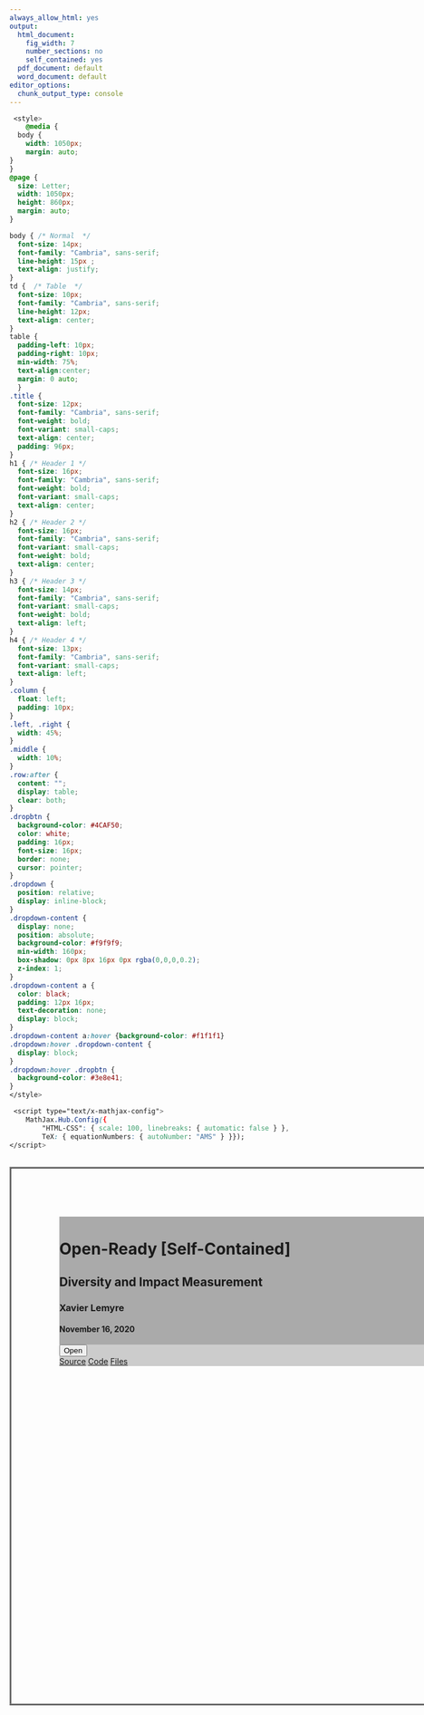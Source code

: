 ---
always_allow_html: yes
output:
  html_document:
    fig_width: 7
    number_sections: no
    self_contained: yes
  pdf_document: default
  word_document: default
editor_options: 
  chunk_output_type: console
---
<head>
<meta name="viewport" content="width=device-width, initial-scale=1">
<link rel="stylesheet" href="https://www.w3schools.com/w3css/4/w3.css">
```{css css_Styles, echo=FALSE}
 <style> 
    @media {
  body {
    width: 1050px;
    margin: auto;
} 
}
@page {
  size: Letter;
  width: 1050px;
  height: 860px;
  margin: auto;
}

body { /* Normal  */
  font-size: 14px;
  font-family: "Cambria", sans-serif;
  line-height: 15px ;
  text-align: justify;
}
td {  /* Table  */
  font-size: 10px;
  font-family: "Cambria", sans-serif;
  line-height: 12px;
  text-align: center;
}
table {
  padding-left: 10px;
  padding-right: 10px;
  min-width: 75%;
  text-align:center;
  margin: 0 auto;
  }
.title {
  font-size: 12px;
  font-family: "Cambria", sans-serif;
  font-weight: bold;
  font-variant: small-caps;
  text-align: center;
  padding: 96px;
}
h1 { /* Header 1 */
  font-size: 16px;
  font-family: "Cambria", sans-serif;
  font-weight: bold;
  font-variant: small-caps;
  text-align: center;
}
h2 { /* Header 2 */
  font-size: 16px;
  font-family: "Cambria", sans-serif;
  font-variant: small-caps;
  font-weight: bold;
  text-align: center;
}
h3 { /* Header 3 */
  font-size: 14px;
  font-family: "Cambria", sans-serif;
  font-variant: small-caps;
  font-weight: bold;
  text-align: left;
}
h4 { /* Header 4 */
  font-size: 13px;
  font-family: "Cambria", sans-serif;
  font-variant: small-caps;
  text-align: left;
}
.column {
  float: left;
  padding: 10px;
}
.left, .right {
  width: 45%;
}
.middle {
  width: 10%;
}
.row:after {
  content: "";
  display: table;
  clear: both;
}
.dropbtn {
  background-color: #4CAF50;
  color: white;
  padding: 16px;
  font-size: 16px;
  border: none;
  cursor: pointer;
}
.dropdown {
  position: relative;
  display: inline-block;
}
.dropdown-content {
  display: none;
  position: absolute;
  background-color: #f9f9f9;
  min-width: 160px;
  box-shadow: 0px 8px 16px 0px rgba(0,0,0,0.2);
  z-index: 1;
}
.dropdown-content a {
  color: black;
  padding: 12px 16px;
  text-decoration: none;
  display: block;
}
.dropdown-content a:hover {background-color: #f1f1f1}
.dropdown:hover .dropdown-content {
  display: block;
}
.dropdown:hover .dropbtn {
  background-color: #3e8e41;
}
</style>
```
```{css css_Setup, echo=FALSE}
 <script type="text/x-mathjax-config"> 
    MathJax.Hub.Config({ 
        "HTML-CSS": { scale: 100, linebreaks: { automatic: false } }, 
        TeX: { equationNumbers: { autoNumber: "AMS" } }});
</script>
```

</head>
<body>
<br>
<div style="border: 3px solid Gray; border-style: ridge; width: 1000px; height: 775px; padding: 85px; page-break-after: always">

<div class="row">
  <div class="column left" style="background-color:#aaa;">


<h1>Open-Ready [Self-Contained]<br></h1>
<h2>Diversity and Impact Measurement<br></h2>
<h3>Xavier Lemyre</h3>
<h4>November 16, 2020</h4>

  </div>
  <div class="column middle" style="background-color:#bbb;">

  </div>
  <div class="column right" style="background-color:#ccc;">
  
  
<div class="dropdown">
  <button class="dropbtn">Open</button>
  <div class="dropdown-content">
  <a href="https://github.com/Xavier-Lemyre/Git-It/blob/master/Auto-Note.Rmd">Source</a>
  <a href="https://raw.githubusercontent.com/Xavier-Lemyre/Git-It/master/Auto-Note.Rmd">Code</a>
  <a href="https://github.com/Xavier-Lemyre/Git-It">Files</a>
  </div>
</div>

  
  </div>
</div>
</div><br>
</body>
</html>